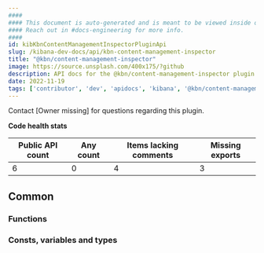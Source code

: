 ```yaml
---
####
#### This document is auto-generated and is meant to be viewed inside our experimental, new docs system.
#### Reach out in #docs-engineering for more info.
####
id: kibKbnContentManagementInspectorPluginApi
slug: /kibana-dev-docs/api/kbn-content-management-inspector
title: "@kbn/content-management-inspector"
image: https://source.unsplash.com/400x175/?github
description: API docs for the @kbn/content-management-inspector plugin
date: 2022-11-19
tags: ['contributor', 'dev', 'apidocs', 'kibana', '@kbn/content-management-inspector']
---
```




Contact [Owner missing] for questions regarding this plugin.

**Code health stats**

| Public API count  | Any count | Items lacking comments | Missing exports |
|-------------------|-----------|------------------------|-----------------|
| 6 | 0 | 4 | 3 |

## Common

### Functions
<DocDefinitionList data={kbnContentManagementInspectorObj.common.functions}/>

### Consts, variables and types
<DocDefinitionList data={kbnContentManagementInspectorObj.common.misc}/>

